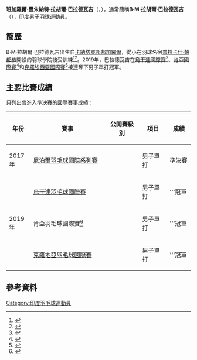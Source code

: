 {{noteTA|G1=Badminton}}
{{Infobox 羽球選手
| playername              = B·M·拉胡爾·巴拉德瓦吉<br/>{{lang|en|B. M. Rahul Bharadwaj}}
| image                   = 
| size                    = 
| caption                 = 
| birth_name              = 
| date_of_birth           = {{birth date and age|2000|4|18}}<ref name="bio">{{cite web|url=https://bwf.tournamentsoftware.com/player-profile/0bb32362-1313-4012-ad7e-6f0ad728a5ff/biography|title=B.M.Rahul BHARADWAJ - Biography|website=bwf.tournamentsoteware.com|publisher=[[世界羽毛球聯合會|世界羽毛球聯合會]]|accessdate=2021-04-05|language=en|archive-date=2021-04-05|archive-url=https://web.archive.org/web/20210405084030/https://bwf.tournamentsoftware.com/player-profile/0bb32362-1313-4012-ad7e-6f0ad728a5ff/biography}}</ref>
| place_of_birth          = {{IND}}[[卡納塔克邦|卡納塔克邦]][[邦加羅爾|邦加羅爾]]
| date_of_death           = 
| place_of_death          = 
| residence               = 
| height                  = 
| weight                  = 
| country                 = {{IND}}
| years_started           = 
| years_retired           = 
| intldebut               = 
| coach                   = 
| handedness              = 
| event                   = 男子單打
| highest_ranking         = 男單：第107位
| date_of_highest_ranking = 2021年2月2日<ref name="ranking">{{cite web|url=https://bwfbadminton.com/player/88046/b-m-rahul-bharadwaj/ranking-history/|title=B.M.Rahul BHARADWAJ - Ranking History|website=bwfbadminton.com|publisher=世界羽毛球聯合會|accessdate=2021-04-05|language=en}}</ref>
| current_ranking         = 男單：136位
| date_of_current_ranking = 2021年3月30日<ref name="ranking"/>
| played                  = 71勝–22負（男單）
| titles                  = 
| bwf_profile             = 0BB32362-1313-4012-AD7E-6F0AD728A5FF
| bwf_id                  = 88046
| updated                 = 2021年4月5日
| medaltemplates          =
}}
'''班加羅爾·曼朱納特·拉胡爾·巴拉德瓦吉'''（{{lang-en|Bangalore Manjunath Rahul Bharadwaj}}，{{bd|2000年|4月18日|||catIdx=}}），通常簡稱'''B·M·拉胡爾·巴拉德瓦吉'''（{{lang|en|B. M. Rahul Bharadwaj}}），[[印度|印度]]男子[[羽球|羽球]]運動員。

== 簡歷 ==
B·M·拉胡爾·巴拉德瓦吉出生自[[卡納塔克邦|卡納塔克邦]][[邦加羅爾|邦加羅爾]]，從小在羽球名宿[[普拉卡什·帕都恭|普拉卡什·帕都恭]]開設的羽球學院接受訓練<ref>{{cite news|title=Rahul Bharadwaj: On the rise|url=https://www.newindianexpress.com/cities/bengaluru/2013/feb/14/rahul-bharadwaj-on-the-rise-450238.html|newspaper=The New Indian Express|date=2013-02-14|accessdate=2021-04-05|language=en|archive-date=2021-04-05|archive-url=https://web.archive.org/web/20210405084023/https://www.newindianexpress.com/cities/bengaluru/2013/feb/14/rahul-bharadwaj-on-the-rise-450238.html}}</ref><ref>{{cite news|title=Rahul Bhardwaj beat George in tiring semifinal|url=https://timesofindia.indiatimes.com/sports/badminton/rahul-bhardwaj-beat-george-in-tiring-semifinal/articleshow/60345476.cms|newspaper=[[印度時報|印度時報]]|date=2017-09-03|accessdate=2021-04-05|language=en|archive-date=2017-09-24|archive-url=https://web.archive.org/web/20170924211820/http://timesofindia.indiatimes.com/sports/badminton/rahul-bhardwaj-beat-george-in-tiring-semifinal/articleshow/60345476.cms}}</ref>。2019年，巴拉德瓦吉在[[2019年烏干達羽毛球國際賽|烏干達國際賽]]<ref>{{cite news|title=Rahul wins Uganda International Title|url=https://www.ppba.in/rahul-wins-uganda-international-title.html|website=ppba.in|publisher=Prakash Padukone Badminton Academy|date=2019-02-25|accessdate=2021-04-05|language=en|archive-date=2020-05-11|archive-url=https://web.archive.org/web/20200511233015/https://www.ppba.in/rahul-wins-uganda-international-title.html}}</ref>、[[2019年肯亞羽毛球國際賽|肯亞國際賽]]<ref>{{cite news|title=Rahul wins Kenya Open Future Series|url=https://sportstar.thehindu.com/badminton/rahul-bharadwaj-kenya-open-future-series/article26423669.ece|newspaper=[[印度報|印度報]]|date=2019-03-03|accessdate=2021-04-05|language=en|archive-date=2020-09-27|archive-url=https://web.archive.org/web/20200927204717/https://sportstar.thehindu.com/badminton/rahul-bharadwaj-kenya-open-future-series/article26423669.ece}}</ref>和[[2019年克羅地亞羽毛球國際賽|克羅埃西亞國際賽]]<ref>{{cite news|title=Croatian International badminton: BM Rahul clinches men’s singles title, Tanvi Lad loses in final|url=https://scroll.in/field/920835/croatian-international-badminton-bm-rahul-clinches-mens-singles-title-tanvi-lad-loses-in-final|website=Scroll.in|date=2019-04-21|accessdate=2021-04-05|language=en|archive-date=2020-11-08|archive-url=https://web.archive.org/web/20201108002632/https://scroll.in/field/920835/croatian-international-badminton-bm-rahul-clinches-mens-singles-title-tanvi-lad-loses-in-final}}</ref>接連奪下男子單打冠軍。

==主要比賽成績==
只列出曾進入準決賽的國際賽事成績：
{| class=wikitable style="text-align:center; font-size:small;" 
!width="50"|年份
!width="190"|賽事
!width="80"|公開賽級別
!width="60"|項目
!width="50"|成績
|-
!rowspan="1"|2017年
|[[2017年尼泊爾羽毛球國際系列賽|尼泊爾羽毛球國際系列賽]]
|{{BWFIS}}
|男子單打
|bgcolor="#b8860b"|準決賽
|-
!rowspan="3"|2019年
|[[2019年烏干達羽毛球國際賽|烏干達羽毛球國際賽]]
|{{BWFIS}}
|男子單打
|bgcolor="gold"|'''冠軍
|-
|肯亞羽毛球國際賽<ref>{{cite web|title=Results - Kenya international 2019|url=https://bwfbadminton.com/results/3534/kenya-international-2019/podium|website=bwfbadminton.com|publisher=世界羽毛球聯合會|accessdate=2021-04-05|language=en|archive-date=2021-04-05|archive-url=https://web.archive.org/web/20210405084227/https://bwfbadminton.com/results/3534/kenya-international-2019/podium}}</ref>
|{{BWFFS}}
|男子單打
|bgcolor="gold"|'''冠軍
|-
|[[2019年克羅地亞羽毛球國際賽|克羅地亞羽毛球國際賽]]
|{{BWFFS}}
|男子單打
|bgcolor="gold"|'''冠軍
|}
{{BWF賽事級別索引}}

== 參考資料 ==
{{Reflist}}

{{portal bar|border=no|羽毛球|人物}}

{{DEFAULTSORT:Bharadwaj, Bangalore Manjunath Rahul}}
[[Category:印度羽毛球運動員|Category:印度羽毛球運動員]]